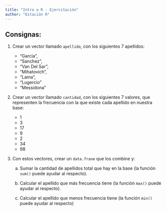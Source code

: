 ```yaml
---
title: "Intro a R - Ejercitación"
author: "Estación R"
---
```


## Consignas:

1. Crear un vector llamado `apellido`, con los siguientes 7 apellidos:

    - "García",
    - "Sanchez",
    - "Van Del Sar",
    - "Mihatovich",
    - "Lama",
    - "Lugercio"
    - "Messidona"

1. Crear un vector llamado `cantidad`, con los siguientes 7 valores, que representen la frecuencia con la que existe cada apellido en nuestra base:

    - 1
    - 3
    - 17
    - 9
    - 2
    - 34
    - 98
    
    
1. Con estos vectores, crear un `data.frane` que los combine y:

    a. Sumar la cantidad de apellidos total que hay en la base (la función `sum()` puede ayudar al respecto).
    
    a. Calcular el apellido que más frecuencia tiene (la función `max()` puede ayudar al respecto).
    
    a. Calcular el apellido que menos frecuencia tiene (la función `min()` puede ayudar al respecto)